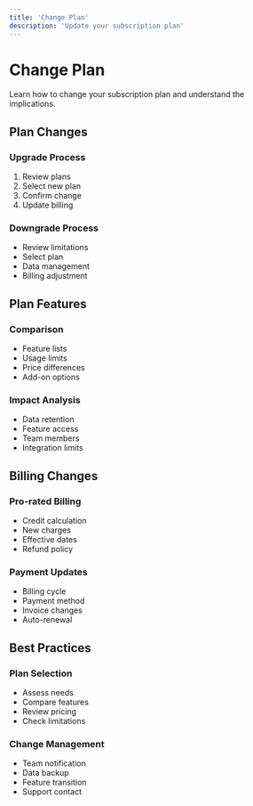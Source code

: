 ```yaml
---
title: 'Change Plan'
description: 'Update your subscription plan'
---
```


# Change Plan

Learn how to change your subscription plan and understand the implications.

## Plan Changes

### Upgrade Process
1. Review plans
2. Select new plan
3. Confirm change
4. Update billing

### Downgrade Process
- Review limitations
- Select plan
- Data management
- Billing adjustment

## Plan Features

### Comparison
- Feature lists
- Usage limits
- Price differences
- Add-on options

### Impact Analysis
- Data retention
- Feature access
- Team members
- Integration limits

## Billing Changes

### Pro-rated Billing
- Credit calculation
- New charges
- Effective dates
- Refund policy

### Payment Updates
- Billing cycle
- Payment method
- Invoice changes
- Auto-renewal

## Best Practices

### Plan Selection
- Assess needs
- Compare features
- Review pricing
- Check limitations

### Change Management
- Team notification
- Data backup
- Feature transition
- Support contact
